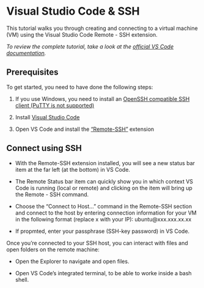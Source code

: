 # Visual Studio Code & SSH
 
This tutorial walks you through creating and connecting to a virtual machine (VM) using the Visual Studio Code Remote - SSH extension. 

*To review the complete tutorial, take a look at the [official VS Code documentation](https://code.visualstudio.com/docs/remote/ssh-tutorial).*

## Prerequisites

To get started, you need to have done the following steps:

1. If you use Windows, you need to install an [OpenSSH compatible SSH client (PuTTY is not supported)](https://code.visualstudio.com/docs/remote/troubleshooting#_installing-a-supported-ssh-client)

2. Install [Visual Studio Code](https://code.visualstudio.com/)

3. Open VS Code and install the ["Remote-SSH"](vscode:extension/ms-vscode-remote.remote-ssh) extension


## Connect using SSH

- With the Remote-SSH extension installed, you will see a new status bar item at the far left (at the bottom) in VS Code. 

- The Remote Status bar item can quickly show you in which context VS Code is running (local or remote) and clicking on the item will bring up the Remote - SSH command.

- Choose the "Connect to Host..." command in the Remote-SSH section and connect to the host by entering connection information for your VM in the following format (replace x with your IP): ubuntu@xxx.xxx.xx.xx

- If propmted, enter your passphrase (SSH-key password) in VS Code.

Once you're connected to your SSH host, you can interact with files and open folders on the remote machine:

- Open the Explorer to navigate and open files.

- Open VS Code's integrated terminal, to be able to worke inside a bash shell.


<!--

## Port forwarding (optional)

To be able to browse to the web app on your local machine, you can leverage another feature called Port forwarding.

To be able to access a port on the remote machine that may not be publicly exposed, you need to establish a connection or a tunnel between a port on your local machine and the server.

[Port Forwarding](https://code.visualstudio.com/docs/remote/ssh#_forwarding-a-port-creating-ssh-tunnel)

With the app still running, open the SSH Explorer and find the Forwarded Ports view. Click on the Forward a port link and indicate that you want to forward  a specific port.

-->
